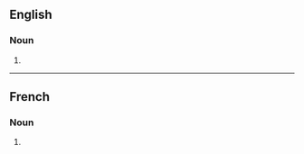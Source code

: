 ==English==

===Noun===
{{head|en|noun form}}

# {{plural of|agriculture|lang=en}}

----

==French==

===Noun===
{{head|fr|noun plural form|g=f}}

# {{plural of|agriculture|lang=fr}}